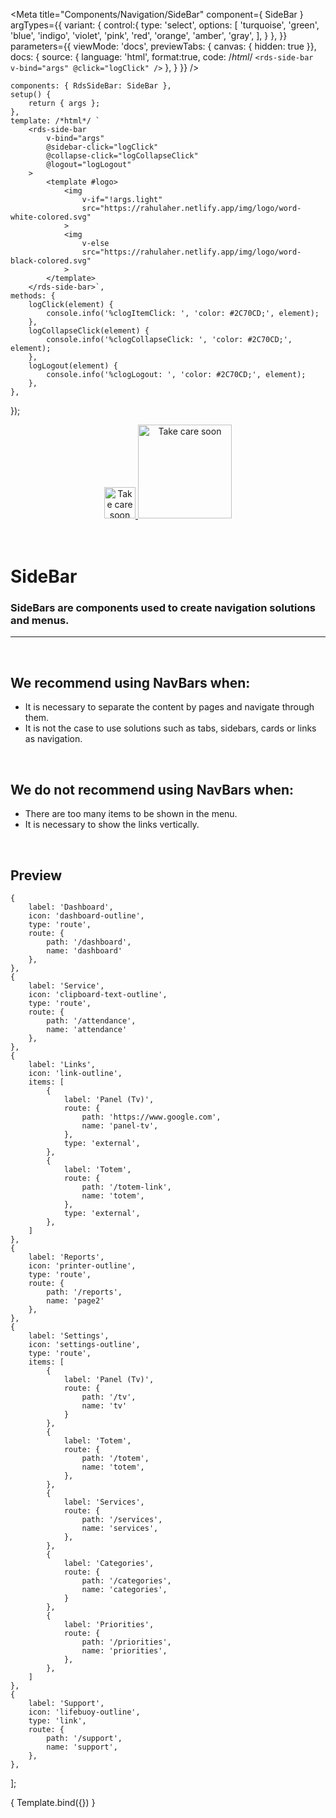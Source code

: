 
<Meta
	title="Components/Navigation/SideBar"
	component={ SideBar }
	argTypes={{
		variant: {
			control:{
				type: 'select',
				options: [
					'turquoise',
					'green',
					'blue',
					'indigo',
					'violet',
					'pink',
					'red',
					'orange',
					'amber',
					'gray',
				],
			}
		},
	}}
	parameters={{
		viewMode: 'docs',
		previewTabs: { canvas: { hidden: true }},
		docs: {
			source: {
				language: 'html',
				format:true,
				code: /*html*/
`<rds-side-bar
	v-bind="args"
	@click="logClick"
/>`
			},
		}
	}}
/>

	components: { RdsSideBar: SideBar },
	setup() {
		return { args };
	},
	template: /*html*/ `
		<rds-side-bar
			v-bind="args"
			@sidebar-click="logClick"
			@collapse-click="logCollapseClick"
			@logout="logLogout"
		>
			<template #logo>
				<img
					v-if="!args.light"
					src="https://rahulaher.netlify.app/img/logo/word-white-colored.svg"
				>
				<img
					v-else
					src="https://rahulaher.netlify.app/img/logo/word-black-colored.svg"
				>
			</template>
		</rds-side-bar>`,
	methods: {
		logClick(element) {
			console.info('%clogItemClick: ', 'color: #2C70CD;', element);
		},
		logCollapseClick(element) {
			console.info('%clogCollapseClick: ', 'color: #2C70CD;', element);
		},
		logLogout(element) {
			console.info('%clogLogout: ', 'color: #2C70CD;', element);
		},
	},
});

<div align="center" style={{display: 'flex'}}>
    <a href="https://rahulaher.netlify.app">
        <img src="../../../public/img/logo/glyph-black-colored.svg" alt="Take care soon" width="50" />
        <img src="../../../public/img/logo/word-black-colored.svg" alt="Take care soon" width="150" />
    </a>
</div>

<br />
<br />

# SideBar

### SideBars are components used to create navigation solutions and menus.
---
<br />

## We recommend using NavBars when:
- It is necessary to separate the content by pages and navigate through them.
- It is not the case to use solutions such as tabs, sidebars, cards or links as navigation.

<br />

## We do not recommend using NavBars when:
- There are too many items to be shown in the menu.
- It is necessary to show the links vertically.

<br />

## Preview

	{
		label: 'Dashboard',
		icon: 'dashboard-outline',
		type: 'route',
		route: {
			path: '/dashboard',
			name: 'dashboard'
		},
	},
	{
		label: 'Service',
		icon: 'clipboard-text-outline',
		type: 'route',
		route: {
			path: '/attendance',
			name: 'attendance'
		},
	},
	{
		label: 'Links',
		icon: 'link-outline',
		items: [
			{
				label: 'Panel (Tv)',
				route: {
					path: 'https://www.google.com',
					name: 'panel-tv',
				},
				type: 'external',
			},
			{
				label: 'Totem',
				route: {
					path: '/totem-link',
					name: 'totem',
				},
				type: 'external',
			},
		]
	},
	{
		label: 'Reports',
		icon: 'printer-outline',
		type: 'route',
		route: {
			path: '/reports',
			name: 'page2'
		},
	},
	{
		label: 'Settings',
		icon: 'settings-outline',
		type: 'route',
		items: [
			{
				label: 'Panel (Tv)',
				route: {
					path: '/tv',
					name: 'tv'
				}
			},
			{
				label: 'Totem',
				route: {
					path: '/totem',
					name: 'totem',
				},
			},
			{
				label: 'Services',
				route: {
					path: '/services',
					name: 'services',
				},
			},
			{
				label: 'Categories',
				route: {
					path: '/categories',
					name: 'categories',
				}
			},
			{
				label: 'Priorities',
				route: {
					path: '/priorities',
					name: 'priorities',
				},
			},
		]
	},
	{
		label: 'Support',
		icon: 'lifebuoy-outline',
		type: 'link',
		route: {
			path: '/support',
			name: 'support',
		},
	},
];

<Canvas>
	<Story
		name="SideBar"
		args={{
			variant: 'indigo',
			items: items,
			activeItem: items[4],
			userName: 'Joana Mendes',
			userRole: 'Administrator',
			userPicture: 'https://this-person-does-not-exist.com/img/avatar-gen83fa18cdcd216e7220794a23e76fe0dc.jpg',
			collapsible: true,
			logoImage: 'https://rahulaher.netlify.app/img/logo/glyph-black-colored.svg',
			light: false,
		}}
	>
		{ Template.bind({}) }
	</Story>
</Canvas>

<ArgsTable story="SideBar" />
